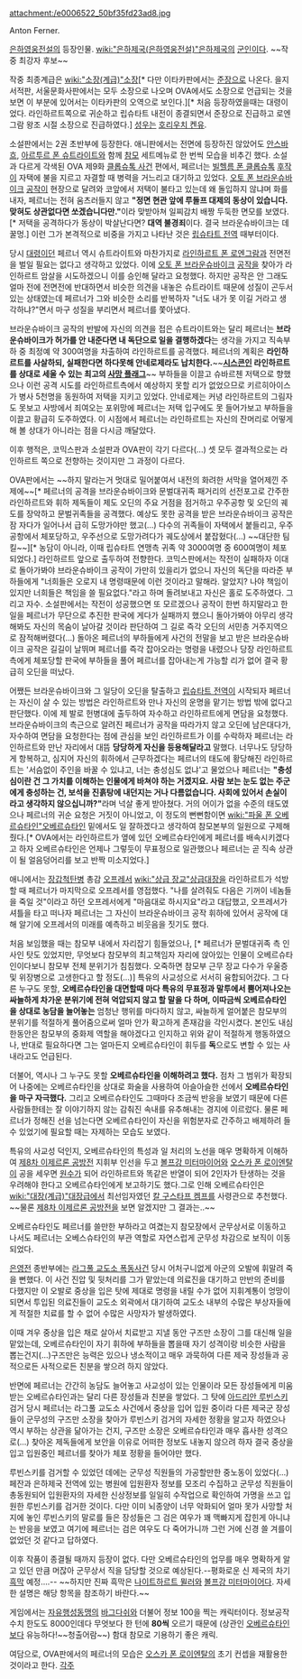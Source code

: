 attachment:/e0006522_50bf35fd23ad8.jpg

Anton Ferner.

[[은하영웅전설]]의 등장인물. [[wiki:"은하제국(은하영웅전설)"은하제국]]의 [[군인]]이다.
~~작중 최강자 후보~~ 

작중 최종계급은 [[wiki:"소장(계급)"소장]][* 다만 이타카판에서는 [[준장]]으로 나온다. 을지서적판, 서울문화사판에서는 모두 소장으로 나오며 OVA에서도 소장으로 언급되는 것을 보면 이 부분에 있어서는 이타카판의 오역으로 보인다.][* 처음 등장하였을때는 대령이었다. 라인하르트쪽으로 귀순하고 립슈타트 내전이 종결되면서 준장으로 진급하고 로엔그람 왕조 시절 소장으로 진급하였다.] [[성우]]는 [[호리우치 켄유]].

소설판에서는 2권 초반부에 등장한다. 애니판에서는 전면에 등장하진 않았어도 [[안스바흐]], [[아르투르 폰 슈트라이트]]와 함께 [[참모]] 세트메뉴로 한 번씩 모습을 비추긴 했다. 소설과 다르게 각색된 OVA 제9화 [[클롭슈톡 사건]] 편에서, 페르너는 [[빌헬름 폰 클롭슈톡]] [[후작]]이 자택에 불을 지르고 자결할 때 병력을 거느리고 대기하고 있었다. [[오토 폰 브라운슈바이크]] [[공작]]이 현장으로 달려와 코앞에서 저택이 불타고 있는데 왜 돌입하지 않냐며 화를 내자, 페르너는 전혀 움츠러들지 않고 '''"정면 현관 앞에 루돌프 대제의 동상이 있습니다. 맞혀도 상관없다면 쏘겠습니다만."'''이라 맞받아쳐 일찌감치 배짱 두둑한 면모를 보였다.[* 저택을 공격하다가 동상이 박살난다면? '''대역 불경죄'''이다. 결국 브라운슈바이크는 데꿀멍.] 이런 그가 본격적으로 비중을 가지고 나타난 것은 [[립슈타트 전역]] 때부터이다.

당시 [[대령]]이던 페르너 역시 슈트라이트와 마찬가지로 [[라인하르트 폰 로엔그람]]과 전면전을 벌일 필요는 없다고 생각하고 있었다. 이에 [[오토 폰 브라운슈바이크]] [[공작]]을 찾아가 라인하르트 암살을 시도하겠으니 이를 승인해 달라고 요청했다. 하지만 공작은 안 그래도 얼마 전에 전면전에 반대하면서 비슷한 의견을 내놓은 슈트라이트 때문에 성질이 곤두서 있는 상태였는데 페르너가 그와 비슷한 소리를 반복하자 "너도 내가 못 이길 거라고 생각하냐?"면서 마구 성질을 부리면서 페르너를 쫓아냈다. 

브라운슈바이크 공작의 반발에 자신의 의견을 접은 슈트라이트와는 달리 페르너는 '''브라운슈바이크가 허가를 안 내준다면 내 독단으로 일을 결행하겠다'''는 생각을 가지고 직속부하 중 최정예 약 300여명을 차출하여 라인하르트를 공격했다. 페르너의 계획은 '''라인하르트를 사살하되, 실패한다면 하다못해 안네로제라도 납치한다.'''~~'''[[시스콘]]인 라인하르트를 상대로 세울 수 있는 최고의 [[사망 플래그]]'''~~ 부하들을 이끌고 슈바르첸 저택으로 향했으나 이런 공격 시도를 라인하르트측에서 예상하지 못할 리가 없었으므로 키르히아이스가 병사 5천명을 동원하여 저택을 지키고 있었다. 안네로제는 커녕 라인하르트의 그림자도 못보고 사방에서 죄여오는 포위망에 페르너는 저택 입구에도 못 들어가보고 부하들을 이끌고 황급히 도주하였다. 이 시점에서 페르너는 라인하르트는 자신의 잔머리로 어떻게 해 볼 상대가 아니라는 점을 다시금 깨달았다.

이후 행적은, 코믹스판과 소설판과 OVA판이 각기 다르다(...) 셋 모두 결과적으로는 라인하르트 쪽으로 전향하는 것이지만 그 과정이 다르다.

OVA판에서는 ~~하지 말라는거 멋대로 밀어붙여서 내전의 화려한 서막을 열어제낀 주제에~~[* 페르너의 공격을 브라운슈바이크와 문벌대귀족 패거리의 선전포고로 간주한 라인하르트와 휘하 제독들이 제도 오딘의 주요 거점을 점거하고 우주공항 및 오딘의 궤도를 장악하고 문벌귀족들을 공격했다. 예상도 못한 공격을 받은 브라운슈바이크 공작은 잠 자다가 일어나서 급히 도망가야만 했고(...) 다수의 귀족들이 자택에서 붙들리고, 우주공항에서 체포당하고, 우주선으로 도망가려다가 궤도상에서 붙잡혔다(...) ~~대단한 팀킬~~][* 농담이 아니라, 이때 립슈타트 연맹측 귀족 약 3000여명 중 600여명이 체포되었다.] 라인하르트 앞으로 출두하여 전향한다. 코믹스판에서는 작전이 실패하자 이대로 돌아가봐야 브라운슈바이크 공작이 가만히 있을리가 없으니 자신의 독단을 따라준 부하들에게 "너희들은 오로지 내 명령때문에 이런 것이라고 말해라. 알았지? 나야 책임이 있지만 너희들은 책임을 쓸 필요없다."라고 하며 돌려보내고 자신은 홀로 도주하였다. 그리고 자수. 소설판에서는 작전이 성공했으면 또 모르겠으나 공작이 한번 하지말라고 한 일을 페르너가 무단으로 추진한 판국에 게다가 실패까지 했으니 돌아가봐야 아무리 생각해봐도 자신의 목숨이 날아갈 것이라 판단하여 그 길로 즉각 오딘의 서민층 거주지역으로 잠적해버렸다(...) 돌아온 페르너의 부하들에게 사건의 전말을 보고 받은 브라운슈바이크 공작은 길길이 날뛰며 페르너를 즉각 잡아오라는 명령을 내렸으나 당장 라인하르트측에게 체포당할 판국에 부하들을 풀어 페르너를 잡아내는게 가능할 리가 없어 결국 황급히 오딘을 떠났다.

어쨌든 브라운슈바이크와 그 일당이 오딘을 탈출하고 [[립슈타트 전역]]이 시작되자 페르너는 자신이 살 수 있는 방법은 라인하르트와 만나 자신의 운명을 맡기는 방법 밖에 없다고 판단했다. 이에 제 발로 헌병대에 출두하여 자수하고 라인하르트에게 면담을 요청했다. 브라운슈바이크의 측근으로 알려진 페르너가 공작을 따라가지 않고 오딘에 남은대다가, 자수하여 면담을 요청한다는 점에 관심을 보인 라인하르트가 이를 수락하자 페르너는 라인하르트와 만난 자리에서 대뜸 '''당당하게 자신을 등용해달라고''' 말했다. 너무나도 당당하게 항복하고, 심지어 자신의 휘하에서 근무하겠다는 페르너의 태도에 황당해진 라인하르트는 '서슴없이 주인을 바꿀 수 있냐고, 너는 충성심도 없냐'고 물었으나 페르너는 '''"충성심이란 건 그 가치를 이해하는 인물에게 바쳐야 하는 거겠지요. 사람 보는 눈도 없는 주군에게 충성하는 건, 보석을 진흙탕에 내던지는 거나 다름없습니다. 사회에 있어서 손실이라고 생각하지 않으십니까?"'''라며 넉살 좋게 받아쳤다. 거의 어이가 없을 수준의 태도였으나 페르너의 귀순 요청은 거짓이 아니었고, 이 정도의 뻔뻔함이면 [[wiki:"파울 폰 오베르슈타인"오베르슈타인]] 밑에서도 일 잘하겠다고 생각하여 참모본부의 일원으로 구제해줬다.[* OVA에서는 라인하르트가 옆에 있던 오베르슈타인에게 페르너를 배속시키겠다고 하자 오베르슈타인은 언제나 그렇듯이 무표정으로 일관했으나 페르너는 곧 직속 상관이 될 얼음덩어리를 보고 반짝 미소지었다.]

애니에서는 [[장갑척탄병]] 총감 [[오프레서]] [[wiki:"상급 장교"상급대장]]을 라인하르트가 석방할 때 페르너가 마지막으로 오프레서를 영접했다. "나를 살려줘도 다음은 기꺼이 네놈들을 죽일 것"이라고 하던 오프레서에게 "마음대로 하시지요"라고 대답했고, 오프레서가 셔틀을 타고 떠나자 페르너는 그 자신이 브라운슈바이크 공작 휘하에 있어서 공작에 대해 알기에 오프레서의 미래를 예측하고 비웃음을 짓기도 했다.

처음 보임했을 때는 참모부 내에서 자리잡기 힘들었으나, [* 페르너가 문벌대귀족 측 인사인 탓도 있었지만, 무엇보다 참모부의 최고책임자 자리에 앉아있는 인물이 오베르슈타인이다보니 참모부 전체 분위기가 침침했다. 오죽하면 참모부 근무 장교 다수가 우울증 및 위장병으로 고생한다고 할 정도(...)] 특유의 사교성으로 서서히 융합되어갔다. 그 다른 누구도 못할, '''오베르슈타인을 대면할때 마다 특유의 무표정과 말투에서 뿜어져나오는 싸늘하게 차가운 분위기에 전혀 억압되지 않고 할 말을 다 하며, 이따금씩 오베르슈타인을 상대로 농담을 늘어놓는''' 엄청난 행위를 마다하지 않고, 싸늘하게 얼어붙은 참모부의 분위기를 적절하게 풀어줌으로써 얼마 안가 확고하게 존재감을 각인시켰다. 본인도 내심 한동안은 참모부의 중화제 역할을 해야겠다고 인지하고 위와 같이 적절하게 행동하였으나, 반대로 필요하다면 그는 얼마든지 오베르슈타인이 휘두를 '''독'''으로도 변할 수 있는 사내라고도 언급된다.

더불어, 역시나 그 누구도 못할 '''오베르슈타인을 이해하려고 했다.''' 점차 그 범위가 확장되어 나중에는 오베르슈타인을 상대로 화술을 사용하여 아슬아슬한 선에서 '''오베르슈타인을 마구 자극했다.''' 그리고 오베르슈타인도 그때마다 조금씩 반응을 보였기 때문에 다른 사람들한테는 잘 이야기하지 않는 감춰진 속내를 유추해내는 경지에 이르렀다. 물론 페르너가 정해진 선을 넘는다면 오베르슈타인이 자신을 위험분자로 간주하고 배제하려 들 수 있었기에 필요할 때는 자제하는 모습도 보였다.

특유의 사교성 덕인지, 오베르슈타인의 특성과 일 처리의 노선을 매우 명확하게 이해하여 [[제8차 이제르론 공방전]] 지휘부 인선을 두고 [[볼프강 미터마이어]]와 [[오스카 폰 로이엔탈]]이 공을 세우면 [[원수]]가 되어 라인하르트와 똑같은 반열이 되어 2인자가 탄생하는 것을 우려해야 한다고 오베르슈타인에게 보고하기도 했다.그로 인해 오베르슈타인은 [[wiki:"대장(계급)"대장]]급에서 최선임자였던 [[칼 구스타프 켐프]]를 사령관으로 추천했다. ~~물론 [[제8차 이제르론 공방전]]을 보면 알겠지만 그 결과는..~~

오베르슈타인도 페르너를 쓸만한 부하라고 여겼는지 참모장에서 군무상서로 이동하고 나서도 페르너는 오베스슈타인의 부관 역할로 자연스럽게 군무성 차감으로 보직이 이동되었다.

[[은영전]] 종반부에는 [[라그풀 교도소 폭동사건]] 당시 어처구니없게 아군의 오발에 휘말려 죽을 뻔했다. 이 사건 진압 및 뒷처리를 그가 맡았는데 의료진을 대기하고 만반의 준비를 다했지만 이 오발로 중상을 입은 탓에 제대로 명령을 내릴 수가 없어 지휘계통이 엉망이 되면서 투입된 의료진들이 교도소 외곽에서 대기하여 교도소 내부의 수많은 부상자들에게 적절한 치료를 할 수 없어 수많은 사망자가 발생하였다.

이때 겨우 중상을 입은 채로 살아서 치료받고 지낼 동안 구즈만 소장이 그를 대신해 일을 맡았는데, 오베르슈타인이 자기 휘하에 부하들을 뽑을때 자기 성격이랑 비슷한 사람을 뽑는건지(...)구즈만은 능력은 있으나 냉소적이고 매우 과묵하여 다른 제국 장성들과 공적으로든 사적으로든 친분을 쌓으려 하지 않았다.

반면에 페르너는 간간히 농담도 늘어놓고 사교성이 있는 인물이라 모든 장성들에게 미움받는 오베르슈타인과는 달리 다른 장성들과 친분을 쌓았다. 그 탓에 [[아드리안 루빈스키]] 검거 당시 페르너는 라그풀 교도소 사건에서 중상을 입어 입원 중이라 다른 제국군 장성들이 군무성의 구즈만 소장을 찾아가 루빈스키 검거의 자세한 정황을 알고자 하였으나 역시 부하는 상관을 닮아가는 건지, 구즈만 소장은 오베르슈타인과 매우 흡사한 성격으로(...) 찾아온 제독들에게 보안을 이유로 어떠한 정보도 내놓지 않으려 하자 결국 중상을 입고 입원중인 페르너를 찾아가 체포 정황을 들어야만 했다.

루빈스키를 검거할 수 있었던 데에는 군무성 직원들의 가공할만한 중노동이 있었다(...) 페잔과 은하제국 전역에 있는 병원에 입원환자 정보를 모조리 수집하고 군무성 직원들이 총동원되어 입원환자의 자세한 신상정보를 일일히 수작업으로 확인하여 가명을 쓰고 입원한 루빈스키를 검거한 것이다. 다만 이미 뇌종양이 너무 악화되어 얼마 못가 사망할 처지에 놓인 루빈스키의 말로를 들은 장성들은 그 검은 여우가 꽤 맥빠지게 잡힌게 아니냐는 반응을 보였고 여기에 페르너는 검은 여우도 다 죽어가니까 그런 거에 신경 쓸 겨를이 없었던 것 같다고 답하였다.

이후 작품이 종결될 때까지 등장이 없다. 다만 오베르슈타인의 업무를 매우 명확하게 알고 있던 만큼 머잖아 군무상서 직을 담당할 것으로 예상된다.--평화로운 신 제국의 차기 [[흑막]] 예정….-- ~~하지만 진짜 흑막은 [[나이트하르트 뮐러]]와 [[볼프강 미터마이어]]다. 자세한 설명은 해당 항목을 참조하기 바란다.~~

게임에서는 [[자유행성동맹]]의 [[바그다쉬]]와 더불어 정보 100을 찍는 캐릭터이다. 정보공작 수치 한도도 8000인데다 무엇보다 한 턴에 '''80씩''' 오르기 때문에 (상관인 [[파울 폰 오베르슈타인|오베르슈타인]]보다 유능하다!~~청출어람~~) 함대 참모로 기용하기 좋은 캐릭.

여담으로, OVA판에서의 페르너의 모습은  [[오스카 폰 로이엔탈]]의 초기 컨셉을 재활용한 것이라고 한다.
[[각주]]
